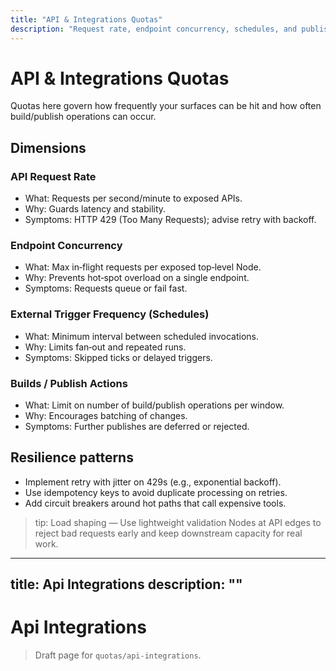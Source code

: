 ```yaml
---
title: "API & Integrations Quotas"
description: "Request rate, endpoint concurrency, schedules, and publishes"
---
```


# API & Integrations Quotas

Quotas here govern how frequently your surfaces can be hit and how often build/publish operations can occur.

## Dimensions

### API Request Rate
- What: Requests per second/minute to exposed APIs.
- Why: Guards latency and stability.
- Symptoms: HTTP 429 (Too Many Requests); advise retry with backoff.

### Endpoint Concurrency
- What: Max in‑flight requests per exposed top‑level Node.
- Why: Prevents hot‑spot overload on a single endpoint.
- Symptoms: Requests queue or fail fast.

### External Trigger Frequency (Schedules)
- What: Minimum interval between scheduled invocations.
- Why: Limits fan‑out and repeated runs.
- Symptoms: Skipped ticks or delayed triggers.

### Builds / Publish Actions
- What: Limit on number of build/publish operations per window.
- Why: Encourages batching of changes.
- Symptoms: Further publishes are deferred or rejected.

## Resilience patterns
- Implement retry with jitter on 429s (e.g., exponential backoff).
- Use idempotency keys to avoid duplicate processing on retries.
- Add circuit breakers around hot paths that call expensive tools.

> tip: Load shaping — Use lightweight validation Nodes at API edges to reject bad requests early and keep downstream capacity for real work.
---
title: Api Integrations
description: ""
---

# Api Integrations

> Draft page for `quotas/api-integrations`.

<!-- Add content here -->
